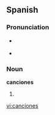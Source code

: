 ==Spanish==

===Pronunciation===
* {{a|Castilian}} {{IPA|lang=es|/kan.ɵiˈo.nes/}}
* {{a|Americas}} {{IPA|lang=es|/kan.siˈo.nes/}}

===Noun===
'''canciones'''

# {{plural of|[[canción]]}}

[[vi:canciones]]